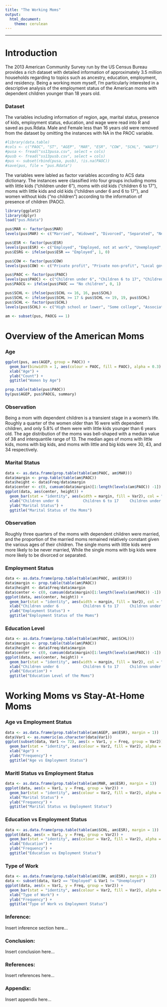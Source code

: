 ```yaml
---
title: "The Working Moms"
output:
  html_document:
    theme: cerulean
---
```

_________________________________________________________________________________________________

# Introduction

The 2013 American Community Survey run by the US Census Bureau provides a rich dataset with detailed information of approximately 3.5 million households regarding to topics such as ancestry, education, employment, and residency. Being a working mom myself, I'm particularly interested in a descriptive analysis of the employment status of the American moms with dependent children younger than 18 years old.

### Dataset

The variables including information of region, age, marital status, presence of kids, employment status, education, and wage were read into R and saved as pus.Rdata. Male and Female less than 16 years old were removed from the dataset by omitting the instances with NA in the PAOC variable.  

```r
#library(data.table)
#cols <- c("PAOC", "ST", "AGEP", "MAR", "ESR", "COW", "SCHL", "WAGP")
#pusa <- fread("ss13pusa.csv", select = cols)
#pusb <- fread("ss13pusb.csv", select = cols)
#pus <- subset(rbind(pusa, pusb), !is.na(PAOC))
#save(pus, file = "pus.Rdata")
```

The variables were labled as factor variables according to ACS data dictionary. The instances were classified into four groups including moms with little kids ("children under 6"), moms with old kids ("children 6 to 17"), moms with little kids and old kids ("children under 6 and 6 to 17"), and women without kids ("no children") according to the information of presence of children (PAOC). 

```r
library(ggplot2)
library(dplyr)
load("pus.Rdata")

pus$MAR <- factor(pus$MAR)
levels(pus$MAR) <- c("Married", "Widowed", "Divorced", "Separated", "Never married")

pus$ESR <- factor(pus$ESR)
levels(pus$ESR) <- c("Employed", "Employed, not at work", "Unemployed", "Employed", "Employed, not at work", "Not in labor force")
pus$ESRG <- ifelse(pus$ESR == "Employed", 1, 0)

pus$COW <- factor(pus$COW)
levels(pus$COW) <- c("Private profit", "Private non-profit", "Local government", "State government", "Federal government", "Self-employed", "Self-employed", "Working without pay", "Unemployed")

pus$PAOC <- factor(pus$PAOC)
levels(pus$PAOC) <- c("Children under 6", "Children 6 to 17", "Children under 6 and 6 to 17", "No children")
pus$PAOCG <- ifelse(pus$PAOC == "No children", 0, 1)

pus$SCHL <- ifelse(pus$SCHL <= 16, 16, pus$SCHL)
pus$SCHL <- ifelse(pus$SCHL >= 17 & pus$SCHL <= 19, 19, pus$SCHL)
pus$SCHL <- factor(pus$SCHL)
levels(pus$SCHL) <- c("High school or lower", "Some college", "Associate's degree", "Bachelor's degree", "Master's degree", "Professional degree", "Doctorate degree")

am <- subset(pus, PAOCG == 1)
```

# Overview of the American Moms

### Age

```r
ggplot(pus, aes(AGEP, group = PAOC)) + 
  geom_bar(binwidth = 1, aes(colour = PAOC, fill = PAOC), alpha = 0.3) +
  xlab("Age") + 
  ylab("Count") + 
  ggtitle("Women by Age")

prop.table(table(pus$PAOC))
by(pus$AGEP, pus$PAOCG, summary)
```

### Observation

Being a mom with dependent children is a transient stage in a women's life. Roughly a quarter of the women older than 16 were with dependent children, and only 5.8% of them were with little kids younger than 6 years old. The age distribution of the moms was bell-shaped with a median value of 38 and interquantile range of 13. The median ages of moms with little kids, moms with big kids, and moms with little and big kids were 30, 43, and 34 respectively. 

### Marital Status

```r
data <- as.data.frame(prop.table(table(am$PAOC, am$MAR)))
data$margin <- prop.table(table(am$PAOC))
data$height <- data$Freq/data$margin
data$center <- c(0, cumsum(data$margin)[1:length(levels(am$PAOC)) -1]) + data$margin/2
ggplot(data, aes(center, height)) + 
  geom_bar(stat = "identity", aes(width = margin, fill = Var2), col = "gray", alpha = 0.7) +
  xlab("Children under 6           Children 6 to 17     Children under 6 and 6 to 17") +
  ylab("Marital Status") + 
  ggtitle("Marital Status of the Moms")
```

### Observation

Roughly three quarters of the moms with dependent children were married, and the proportion of the married moms remained relatively constant given the various ages of their children. The single moms with little kids were more likely to be never married, While the single moms with big kids were more likely to be divorced or separated.

### Employment Status

```r
data <- as.data.frame(prop.table(table(am$PAOC, am$ESR)))
data$margin <- prop.table(table(am$PAOC))
data$height <- data$Freq/data$margin
data$center <- c(0, cumsum(data$margin)[1:length(levels(am$PAOC)) -1]) + data$margin/2
ggplot(data, aes(center, height)) + 
  geom_bar(stat = "identity", aes(width = margin, fill = Var2), col = "gray", alpha = 0.7) +
  xlab("Children under 6           Children 6 to 17     Children under 6 and 6 to 17") +
  ylab("Employment Status") + 
  ggtitle("Employment Status of the Moms")
```

### Education Level

```r
data <- as.data.frame(prop.table(table(am$PAOC, am$SCHL)))
data$margin <- prop.table(table(am$PAOC))
data$height <- data$Freq/data$margin
data$center <- c(0, cumsum(data$margin)[1:length(levels(am$PAOC)) -1]) + data$margin/2
ggplot(data, aes(center, height)) + 
  geom_bar(stat = "identity", aes(width = margin, fill = Var2), col = "gray", alpha = 0.7) +
  xlab("Children under 6           Children 6 to 17     Children under 6 and 6 to 17") +
  ylab("Education") + 
  ggtitle("Education Level of the Moms")
```

# Working Moms vs Stay-At-Home Moms

### Age vs Employment Status

```r
data <- as.data.frame(prop.table(table(am$AGEP, am$ESR), margin = 1))
data$Var1 <- as.numeric(as.character(data$Var1))
ggplot(subset(data, Var1 <= 72), aes(x = Var1, y = Freq, group = Var2)) + 
  geom_bar(stat = "identity", aes(colour = Var2, fill = Var2), alpha = 0.3) + 
  xlab("Age") +
  ylab("Frequency") +
  ggtitle("Age vs Employment Status")
```

### Maritl Status vs Employment Status

```r
data <- as.data.frame(prop.table(table(am$MAR, am$ESR), margin = 1))
ggplot(data, aes(x = Var1, y = Freq, group = Var2)) + 
  geom_bar(stat = "identity", aes(colour = Var2, fill = Var2), alpha = 0.3) + 
  xlab("Marital Status") +
  ylab("Frequency") +
  ggtitle("Marital Status vs Employment Status")
```

### Education vs Employment Status

```r
data <- as.data.frame(prop.table(table(am$SCHL, am$ESR), margin = 1))
ggplot(data, aes(x = Var1, y = Freq, group = Var2)) + 
  geom_bar(stat = "identity", aes(colour = Var2, fill = Var2), alpha = 0.3) + 
  xlab("Education") +
  ylab("Frequency") +
  ggtitle("Education vs Employment Status")
```

### Type of Work

```r
data <- as.data.frame(prop.table(table(am$COW, am$ESR), margin = 2))
data <- subset(data, Var2 == "Employed" & Var1 != "Unemployed")
ggplot(data, aes(x = Var1, y = Freq, group = Var2)) + 
  geom_bar(stat = "identity", aes(colour = Var2, fill = Var2), alpha = 0.3) + 
  xlab("Type of Work") +
  ylab("Frequency") +
  ggtitle("Type of Work vs Employment Status")
```


### Inference:

Insert inference section here...

### Conclusion:

Insert conclusion here...

### References:

Insert references here...

### Appendix:

Insert appendix here...